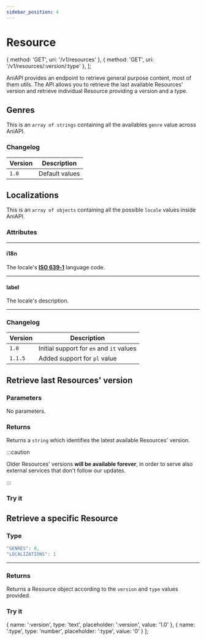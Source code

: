 ```yaml
---
sidebar_position: 4
---
```


# Resource


  { method: 'GET', uri: '/v1/resources' },
  { method: 'GET', uri: '/v1/resources/:version/:type' },
];

AniAPI provides an endpoint to retrieve general purpose content, most of them utils.
The API allows you to retrieve the last available Resources' version and retrieve individual Resource providing a version and a type.

<ApiCodeBlock title="Endpoints" items={endpoints} />

## Genres

This is an `array of strings` containing all the availables `genre` value across AniAPI.

### Changelog

| Version | Description           |
| ---     | ---                   |
| `1.0`   | Default values        |

## Localizations

This is an `array of objects` containing all the possible `locale` values inside AniAPI.

### Attributes

---

#### i18n <Highlight bgColor="#8D46B8" color="white" content="string" />

The locale's **[ISO 639‑1](https://en.wikipedia.org/wiki/ISO_639-1)** language code.

---

#### label <Highlight bgColor="#8D46B8" color="white" content="string" />

The locale's description.

---

### Changelog

| Version | Description                               |
| ---     | ---                                       |
| `1.0`   | Initial support for `en` and `it` values  |
| `1.1.5` | Added support for `pl` value              |

## Retrieve last Resources' version

<ApiCodeBlock items={[endpoints[0]]} />

### Parameters

No parameters.

### Returns

Returns a `string` which identifies the latest available Resources' version.

:::caution

Older Resources' versions **will be available forever**, in order to serve also external services that don't follow our updates.

:::

### Try it

<ApiTryIt uri={endpoints[0].uri} />

## Retrieve a specific Resource

<ApiCodeBlock items={[endpoints[1]]} />

### Type

```js title="Possible type enum values"
"GENRES": 0,
"LOCALIZATIONS": 1
```

---

### Returns

Returns a Resource object according to the `version` and `type` values provided.

### Try it

  { name: ':version', type: 'text', placeholder: ':version', value: '1.0' },
  { name: ':type', type: 'number', placeholder: ':type', value: '0' }
];

<ApiTryIt items={getResourceParams} uri={endpoints[1].uri} />
